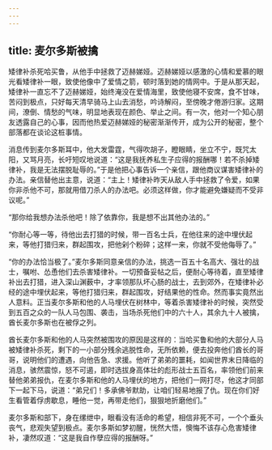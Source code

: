 ```yaml
---
---
---
```

title: 麦尔多斯被擒
---




矮律补杀死哈买鲁，从他手中拯救了迈赫娣娅。迈赫娣娅以感激的心情和爱慕的眼光看矮律补一眼，致使他像中了爱情之箭，顿时落到她的情网中。于是从那天起，矮律补一直忘不了迈赫娣娅，始终淹没在爱情海里，致使他寝不安席，食不甘味，苦闷到极点，只好每天清早骑马上山去消愁，吟诗解闷，至傍晚才倦游归家。这期间，潦倒、情愁的气味，明显地表现在颜色、举止之间。有一次，他对一个知心朋友透露自己的心事，因而他热爱迈赫娣娅的秘密渐渐传开，成为公开的秘密，整个部落都在谈论这桩事情。

消息传到麦尔多斯耳中，他大发雷霆，气得吹胡子，瞪眼睛，坐立不宁，既咒太阳，又骂月亮，长吁短叹地说道：“这是我抚养私生子应得的报酬哪！若不杀掉矮律补，我是无法摆脱耻辱的。”于是他把心事告诉一个亲信，跟他商议谋害矮律补的办法。亲信替他出主意，说道：“主上！矮律补昨天从敌人手中拯救了令爱，如果你非杀他不可，那就用借刀杀人的办法吧。必须这样做，你才能避免嫌疑而不受非议呢。”

“那你给我想办法杀他吧！除了依靠你，我是想不出其他办法的。”

“你耐心等一等，待他出去打猎的时候，带一百名士兵，在他往来的途中埋伏起来，等他打猎归来，群起围攻，把他剁个粉碎；这样一来，你就不受他侮辱了。”

“你的办法恰当极了。”麦尔多斯同意亲信的办法，挑选一百五十名高大、强壮的战士，嘱咐、怂恿他们去杀害矮律补。一切预备妥帖之后，便耐心等待着，直至矮律补出去打猎，进入深山渊薮中，才率领那队坏心肠的战士，去到郊外，在矮律补必经的途中埋伏起来，等他打猎归来，群起围攻，好结果他的性命。然而事实竟然出人意料。正当麦尔多斯和他的人马埋伏在树林中，等着杀害矮律补的时候，突然受到五百之众的一队人马包围、袭击，当场杀死他们中的六十人，其余九十人被擒，酋长麦尔多斯也在被俘之列。

酋长麦尔多斯和他的人马突然被围攻的原因是这样的：当哈买鲁和他的大部分人马被矮律补杀死，剩下的一小部分残余逃脱性命，无所依赖，便去投奔他们酋长的哥哥，说明他们的遭遇，向他告急、求援。他听了弟弟的噩耗，如闻世界末日降临的消息，骇然震惊，怒不可遏，即时选拔身高体壮的彪形战士五百名，率领他们前来替他弟弟报仇，在麦尔多斯和他的人马埋伏的地方，把他们一网打尽，他这才同部下一起下马，说道：“弟兄们！多承佛爷默助，让咱们轻易地报了仇。现在你们好生看管着俘虏歇息，睡他一觉，再带走他们，狠狠地折磨他们。”

麦尔多斯和部下，身在缧绁中，眼看没有活命的希望，相信非死不可，一个个垂头丧气，悲观失望到极点。麦尔多斯如梦初醒，恍然大悟，懊悔不该存心危害矮律补，凄然叹道：“这是我自作孽应得的报酬呀。”